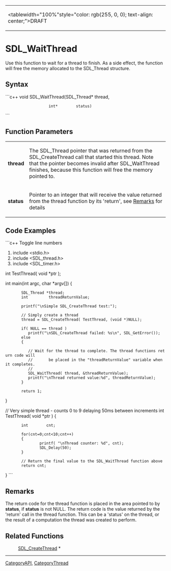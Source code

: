 <!-- pragma section-numbers off -->
<!-- pragma camelcase off -->
{|
|<tablewidth="100%"style="color: rgb(255, 0, 0); text-align: center;">DRAFT 
|}


= SDL_WaitThread =
Use this function to wait for a thread to finish. As a side effect, the function will free the memory allocated to the SDL_Thread structure.


== Syntax ==
```c++
void SDL_WaitThread(SDL_Thread* thread,
                    int*        status)
```
== Function Parameters ==
{|
|'''thread''' 
|The SDL_Thread pointer that was returned from the SDL_CreateThread call that started this thread. Note that the pointer becomes invalid after SDL_WaitThread finishes, because this function will free the memory pointed to. 
|-
|'''status''' 
|Pointer to an integer that will receive the value returned from the thread function by its 'return', see [[#Remarks|Remarks]] for details 
|}

== Code Examples ==
```c++
Toggle line numbers

#include <stdio.h>
#include <SDL_thread.h>
#include <SDL_timer.h>

int TestThread( void *ptr );

int main(int argc, char *argv[])
{
        SDL_Thread *thread;
        int         threadReturnValue;

        printf("\nSimple SDL_CreateThread test:");

        // Simply create a thread
        thread = SDL_CreateThread( TestThread, (void *)NULL);

        if( NULL == thread )
           printf("\nSDL_CreateThread failed: %s\n", SDL_GetError());
        else
        {

           // Wait for the thread to complete. The thread functions return code will
           //       be placed in the "threadReturnValue" variable when it completes.
           //
           SDL_WaitThread( thread, &threadReturnValue);
           printf("\nThread returned value:%d", threadReturnValue);
        }

        return 1;
}

// Very simple thread - counts 0 to 9 delaying 50ms between increments
int TestThread( void *ptr )
{
        int        cnt;

        for(cnt=0;cnt<10;cnt++)
        {
                printf( "\nThread counter: %d", cnt);
                SDL_Delay(50);
        }

        // Return the final value to the SDL_WaitThread function above
        return cnt;
}
```
== Remarks ==
The return code for the thread function is placed in the area pointed to by '''status''', if '''status''' is not NULL. The return code is the value returned by the 'return' call in the thread function. This can be a 'status' on the thread, or the result of a computation the thread was created to perform.


== Related Functions ==
: [[SDL_CreateThread]] *

----
[[CategoryAPI]], [[CategoryThread]]
